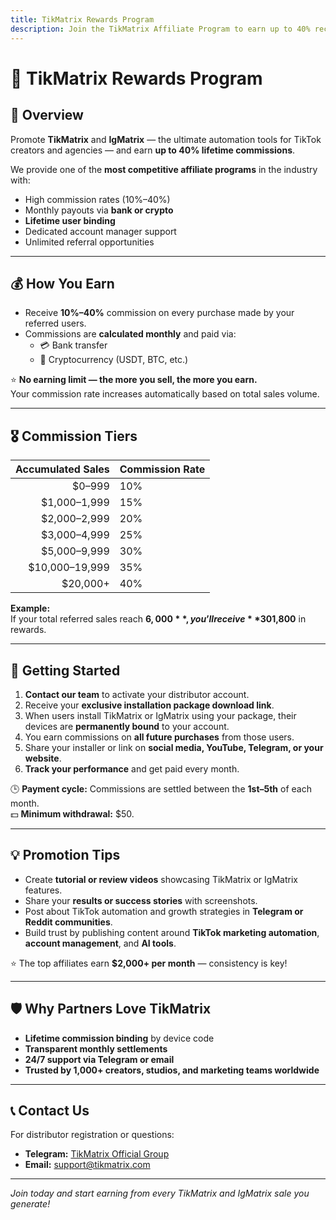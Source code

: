 ```yaml
---
title: TikMatrix Rewards Program
description: Join the TikMatrix Affiliate Program to earn up to 40% recurring commissions by promoting TikMatrix and IgMatrix. Lifetime binding, monthly payouts, and unlimited referrals.
---
```


# 💎 TikMatrix Rewards Program

## 🎯 Overview

Promote **TikMatrix** and **IgMatrix** — the ultimate automation tools for TikTok creators and agencies — and earn **up to 40% lifetime commissions**.

We provide one of the **most competitive affiliate programs** in the industry with:
- High commission rates (10%–40%)
- Monthly payouts via **bank or crypto**
- **Lifetime user binding**
- Dedicated account manager support
- Unlimited referral opportunities

---

## 💰 How You Earn

- Receive **10%–40%** commission on every purchase made by your referred users.  
- Commissions are **calculated monthly** and paid via:
  - 💳 Bank transfer  
  - 💎 Cryptocurrency (USDT, BTC, etc.)

⭐ **No earning limit — the more you sell, the more you earn.**  
Your commission rate increases automatically based on total sales volume.

---

## 🎖️ Commission Tiers

| Accumulated Sales | Commission Rate |
|------------------:|:----------------|
| $0–999            | 10%             |
| $1,000–1,999      | 15%             |
| $2,000–2,999      | 20%             |
| $3,000–4,999      | 25%             |
| $5,000–9,999      | 30%             |
| $10,000–19,999    | 35%             |
| $20,000+          | 40%             |

**Example:**  
If your total referred sales reach **$6,000**, you’ll receive **30% commission** — that’s **$1,800** in rewards.

---

## 🚀 Getting Started

1. **Contact our team** to activate your distributor account.  
2. Receive your **exclusive installation package download link**.  
3. When users install TikMatrix or IgMatrix using your package, their devices are **permanently bound** to your account.  
4. You earn commissions on **all future purchases** from those users.  
5. Share your installer or link on **social media, YouTube, Telegram, or your website**.  
6. **Track your performance** and get paid every month.

🕒 **Payment cycle:** Commissions are settled between the **1st–5th** of each month.  
💵 **Minimum withdrawal:** $50.

---

## 💡 Promotion Tips

- Create **tutorial or review videos** showcasing TikMatrix or IgMatrix features.  
- Share your **results or success stories** with screenshots.  
- Post about TikTok automation and growth strategies in **Telegram or Reddit communities**.  
- Build trust by publishing content around **TikTok marketing automation**, **account management**, and **AI tools**.  

⭐ The top affiliates earn **$2,000+ per month** — consistency is key!

---

## 🛡️ Why Partners Love TikMatrix

- **Lifetime commission binding** by device code  
- **Transparent monthly settlements**  
- **24/7 support via Telegram or email**  
- **Trusted by 1,000+ creators, studios, and marketing teams worldwide**

---

## 📞 Contact Us

For distributor registration or questions:

- **Telegram:** [TikMatrix Official Group](https://t.me/tikmatrix_chat)  
- **Email:** [support@tikmatrix.com](mailto:support@tikmatrix.com)

---

*Join today and start earning from every TikMatrix and IgMatrix sale you generate!*
